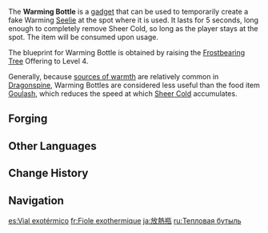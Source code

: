 {{Item Infobox
|id            = 220017
|image         = Item Warming Bottle.png
|type          = Consumables
|invCategory   = Gadgets
|quality       = 3
|effect        = Emits heat for a short period over a small area to diminish the effect of [[Sheer Cold]].
|description   = Upon use, emits heat for a short period over a small area, diminishing the effect of Sheer Cold.
Warming Seelie  have evolved in response to the extreme change in temperature to give the comfort of warmth to those who seek it. This convenient gadget was originally crafted by those who struggled to survive in the snowy mountains in imitation of such evolved Seelie.
|recipe        = Reach [[Frostbearing Tree]] Offering Level 4
|recipeType    = Diagram
|reusable      = No
|usage         = Quick Use
|memento       = No
}}
The '''Warming Bottle''' is a [[gadget]] that can be used to temporarily create a fake Warming [[Seelie]] at the spot where it is used. It lasts for 5 seconds, long enough to completely remove Sheer Cold, so long as the player stays at the spot. The item will be consumed upon usage.

The blueprint for Warming Bottle is obtained by raising the [[Frostbearing Tree]] Offering to Level 4.

Generally, because [[source of warmth|sources of warmth]] are relatively common in [[Dragonspine]], Warming Bottles are considered less useful than the food item [[Goulash]], which reduces the speed at which [[Sheer Cold]] accumulates.

==Forging==
{{Recipe
|type = Forging
|time = 10s
|Flaming Flower Stamen = 2
|Starsilver = 2
|Mora = 500
|sort = Flaming Flower Stamen;Starsilver
}}

==Other Languages==
{{Other Languages
|en      = Warming Bottle
|zhs     = 放热瓶
|zhs_rm  = Fàngrè Píng
|zht     = 放熱瓶
|zht_rm  = Fàngrè Píng
|zh_tl   = Heat-Radiating Bottle
|ja      = 放熱瓶
|ja_rm   = Hounetsu Bin
|ja_tl   = Heat-Radiating Bottle
|ko      = {{tt|발열병|發熱甁}}
|ko_rm   = Baryeolbyeong
|ko_tl   = Heat-Generating Bottle
|es      = Vial exotérmico
|es_tl   = Exothermic Vial
|fr      = Fiole exothermique
|fr_tl   = Exothermic Phial
|ru      = Тепловая бутыль
|ru_tl   = Heat Bottle
|th      = Warming Bottle
|vi      = Bình Phát Nhiệt
|vi_tl   = 
|de      = Wärmflasche
|de_tl   = Warming Bottle
|id      = Warming Bottle
|pt      = Garrafa Térmica
|pt_tl   = 
|tr      = Isıtıcı Şişe
|tr_tl   = 
|it      = Fiala esotermica
|it_tl   = 
}}

==Change History==
{{Change History|1.2}}

==Navigation==
{{Gadget Navbox}}

[[es:Vial exotérmico]]
[[fr:Fiole exothermique]]
[[ja:放熱瓶]]
[[ru:Тепловая бутыль]]